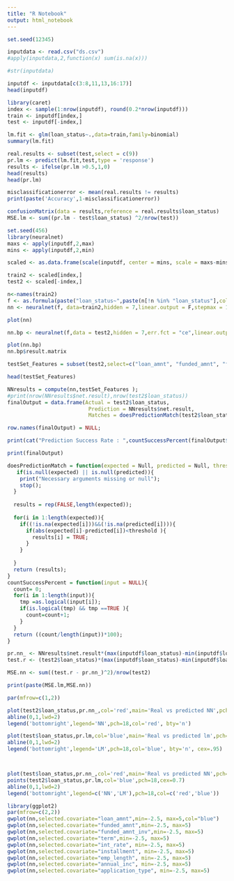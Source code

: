 ```yaml
---
title: "R Notebook"
output: html_notebook
---
```



```r
set.seed(12345)

inputdata <- read.csv("ds.csv")
#apply(inputdata,2,function(x) sum(is.na(x)))

#str(inputdata)

inputdf <- inputdata[c(3:8,11,13,16:17)]
head(inputdf)

```

```r
library(caret)
index <- sample(1:nrow(inputdf), round(0.2*nrow(inputdf)))
train <- inputdf[index,]
test <- inputdf[-index,]

lm.fit <- glm(loan_status~.,data=train,family=binomial)
summary(lm.fit)

real.results <- subset(test,select = c(9))
pr.lm <- predict(lm.fit,test,type = 'response')
results <- ifelse(pr.lm >0.5,1,0)
head(results)
head(pr.lm)

misclassificationerror <- mean(real.results != results)
print(paste('Accuracy',1-misclassificationerror))

confusionMatrix(data = results,reference = real.results$loan_status)
MSE.lm <- sum((pr.lm - test$loan_status) ^2/nrow(test))
```
```r
set.seed(456)
library(neuralnet)
maxs <- apply(inputdf,2,max)
mins <- apply(inputdf,2,min)

scaled <- as.data.frame(scale(inputdf, center = mins, scale = maxs-mins))

train2 <- scaled[index,]
test2 <- scaled[-index,]

n<-names(train2)
f <- as.formula(paste("loan_status~",paste(n[!n %in% "loan_status"],collapse = "+")))
nn <- neuralnet(f, data=train2,hidden = 7,linear.output = F,stepmax = 1000000)

plot(nn)
```
```r
nn.bp <- neuralnet(f,data = test2,hidden = 7,err.fct = "ce",linear.output = FALSE,algorithm = "backprop",learningrate = 0.01)

plot(nn.bp)
nn.bp$result.matrix
```

```r
testSet_Features = subset(test2,select=c("loan_amnt", "funded_amnt", "funded_amnt_inv", "term", "int_rate", "installment", "emp_length", "annual_inc", "application_type"));

head(testSet_Features)
```

```r
NNresults = compute(nn,testSet_Features );
#print(nrow(NNresults$net.result),nrow(test2$loan_status))
finalOutput = data.frame(Actual = test2$loan_status,
                          Prediction = NNresults$net.result,
                          Matches = doesPredictionMatch(test2$loan_status, NNresults$net.result, 0.3));

row.names(finalOutput) = NULL;

print(cat("Prediction Success Rate : ",countSuccessPercent(finalOutput$Matches)));

print(finalOutput)


```

```r
doesPredictionMatch = function(expected = Null, predicted = Null, threshold = 0.3){
   if(is.null(expected) || is.null(predicted)){
    print("Necessary arguments missing or null");
    stop();
  }
  
  results = rep(FALSE,length(expected));
  
  for(i in 1:length(expected)){
    if((!is.na(expected[i]))&&(!is.na(predicted[i]))){  
      if(abs(expected[i]-predicted[i])<threshold ){
        results[i] = TRUE;
      }
    }
      
  }
  return (results);
}
countSuccessPercent = function(input = NULL){
  count= 0;
  for(i in 1:length(input)){
    tmp =as.logical(input[i]); 
    if(is.logical(tmp) && tmp ==TRUE ){
      count=count+1;
    }
  }
  return ((count/length(input))*100);  
}

```

```r

pr.nn_ <- NNresults$net.result*(max(inputdf$loan_status)-min(inputdf$loan_status))+min(inputdf$loan_status)
test.r <- (test2$loan_status)*(max(inputdf$loan_status)-min(inputdf$loan_status))+min(inputdf$loan_status)

MSE.nn <- sum((test.r - pr.nn_)^2)/nrow(test2)

print(paste(MSE.lm,MSE.nn))

```

```r

par(mfrow=c(1,2))

plot(test2$loan_status,pr.nn_,col='red',main='Real vs predicted NN',pch=18,cex=0.7)
abline(0,1,lwd=2)
legend('bottomright',legend='NN',pch=18,col='red', bty='n')

plot(test$loan_status,pr.lm,col='blue',main='Real vs predicted lm',pch=18, cex=0.7)
abline(0,1,lwd=2)
legend('bottomright',legend='LM',pch=18,col='blue', bty='n', cex=.95)



plot(test$loan_status,pr.nn_,col='red',main='Real vs predicted NN',pch=18,cex=0.7)
points(test2$loan_status,pr.lm,col='blue',pch=18,cex=0.7)
abline(0,1,lwd=2)
legend('bottomright',legend=c('NN','LM'),pch=18,col=c('red','blue'))
```
```r
library(ggplot2)
par(mfrow=c(2,2))
gwplot(nn,selected.covariate="loan_amnt",min=-2.5, max=5,col="blue")
gwplot(nn,selected.covariate="funded_amnt",min=-2.5, max=5)
gwplot(nn,selected.covariate="funded_amnt_inv",min=-2.5, max=5)
gwplot(nn,selected.covariate="term",min=-2.5, max=5)
gwplot(nn,selected.covariate="int_rate", min=-2.5, max=5)
gwplot(nn,selected.covariate="installment", min=-2.5, max=5)
gwplot(nn,selected.covariate="emp_length", min=-2.5, max=5)
gwplot(nn,selected.covariate="annual_inc", min=-2.5, max=5)
gwplot(nn,selected.covariate="application_type", min=-2.5, max=5)

```

